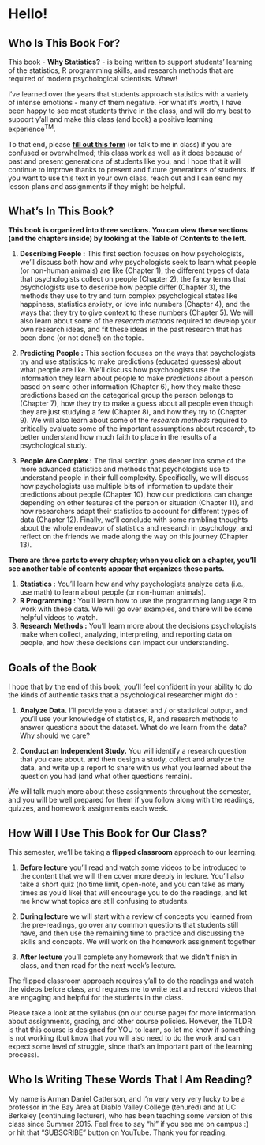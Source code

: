 # Hello! {.unnumbered}

## Who Is This Book For?

This book - **Why Statistics?** - is being written to support students' learning of the statistics, R programming skills, and research methods that are required of modern psychological scientists. Whew!

I've learned over the years that students approach statistics with a variety of intense emotions - many of them negative. For what it's worth, I have been happy to see most students thrive in the class, and will do my best to support y'all and make this class (and book) a positive learning experience^TM^.

To that end, please [**fill out this form**](https://docs.google.com/forms/d/e/1FAIpQLSfvY43sN2K7KHVfPi2-lR1jsOqFqj-aFFFYHScBfqhjXy3RRw/viewform?usp=header) (or talk to me in class) if you are confused or overwhelmed; this class work as well as it does because of past and present generations of students like you, and I hope that it will continue to improve thanks to present and future generations of students. If you want to use this text in your own class, reach out and I can send my lesson plans and assignments if they might be helpful.

## What's In This Book?

**This book is organized into three sections. You can view these sections (and the chapters inside) by looking at the Table of Contents to the left.**

1.  **Describing People :** This first section focuses on how psychologists, we'll discuss both how and why psychologists seek to learn what people (or non-human animals) are like (Chapter 1), the different types of data that psychologists collect on people (Chapter 2), the fancy terms that psychologists use to describe how people differ (Chapter 3), the methods they use to try and turn complex psychological states like happiness, statistics anxiety, or love into numbers (Chapter 4), and the ways that they try to give context to these numbers (Chapter 5). We will also learn about some of the *research methods* required to develop your own research ideas, and fit these ideas in the past research that has been done (or not done!) on the topic.

2.  **Predicting People :** This section focuses on the ways that psychologists try and use statistics to make predictions (educated guesses) about what people are like. We'll discuss how psychologists use the information they learn about people to make *predictions* about a person based on some other information (Chapter 6), how they make these predictions based on the categorical group the person belongs to (Chapter 7), how they try to make a guess about all people even though they are just studying a few (Chapter 8), and how they try to (Chapter 9). We will also learn about some of the *research methods* required to critically evaluate some of the important assumptions about research, to better understand how much faith to place in the results of a psychological study.

3.  **People Are Complex :** The final section goes deeper into some of the more advanced statistics and methods that psychologists use to understand people in their full complexity. Specifically, we will discuss how psychologists use multiple bits of information to update their predictions about people (Chapter 10), how our predictions can change depending on other features of the person or situation (Chapter 11), and how researchers adapt their statistics to account for different types of data (Chapter 12). Finally, we'll conclude with some rambling thoughts about the whole endeavor of statistics and research in psychology, and reflect on the friends we made along the way on this journey (Chapter 13).

**There are three parts to every chapter; when you click on a chapter, you'll see another table of contents appear that organizes these parts.**

1.  **Statistics :** You'll learn how and why psychologists analyze data (i.e., use math) to learn about people (or non-human animals).
2.  **R Programming :** You'll learn how to use the programming language R to work with these data. We will go over examples, and there will be some helpful videos to watch.
3.  **Research Methods :** You'll learn more about the decisions psychologists make when collect, analyzing, interpreting, and reporting data on people, and how these decisions can impact our understanding.

## Goals of the Book

I hope that by the end of this book, you'll feel confident in your ability to do the kinds of authentic tasks that a psychological researcher might do :

1.  **Analyze Data.** I'll provide you a dataset and / or statistical output, and you'll use your knowledge of statistics, R, and research methods to answer questions about the dataset. What do we learn from the data? Why should we care?

2.  **Conduct an Independent Study.** You will identify a research question that you care about, and then design a study, collect and analyze the data, and write up a report to share with us what you learned about the question you had (and what other questions remain).

We will talk much more about these assignments throughout the semester, and you will be well prepared for them if you follow along with the readings, quizzes, and homework assignments each week.

## How Will I Use This Book for Our Class?

This semester, we'll be taking a **flipped classroom** approach to our learning.

1.  **Before lecture** you'll read and watch some videos to be introduced to the content that we will then cover more deeply in lecture. You'll also take a short quiz (no time limit, open-note, and you can take as many times as you'd like) that will encourage you to do the readings, and let me know what topics are still confusing to students.

2.  **During lecture** we will start with a review of concepts you learned from the pre-readings, go over any common questions that students still have, and then use the remaining time to practice and discussing the skills and concepts. We will work on the homework assignment together

3.  **After lecture** you'll complete any homework that we didn't finish in class, and then read for the next week's lecture.

The flipped classroom approach requires y'all to do the readings and watch the videos before class, and requires me to write text and record videos that are engaging and helpful for the students in the class.

Please take a look at the syllabus (on our course page) for more information about assignments, grading, and other course policies. However, the TLDR is that this course is designed for YOU to learn, so let me know if something is not working (but know that you will also need to do the work and can expect some level of struggle, since that's an important part of the learning process).

## Who Is Writing These Words That I Am Reading?

My name is Arman Daniel Catterson, and I'm very very very lucky to be a professor in the Bay Area at Diablo Valley College (tenured) and at UC Berkeley (continuing lecturer), who has been teaching some version of this class since Summer 2015. Feel free to say "hi" if you see me on campus :) or hit that "SUBSCRIBE" button on YouTube. Thank you for reading.
